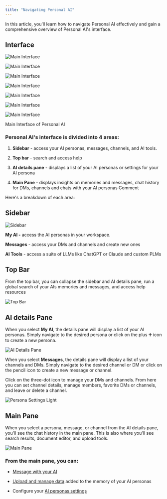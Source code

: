 ```yaml
---
title: "Navigating Personal AI"
---
```


In this article, you'll learn how to navigate Personal AI effectively and gain a comprehensive overview of Personal AI's interface.

## Interface

![Main Interface](/images/navigate1.png)



![Main Interface](/images/navigate2.png)



![Main Interface](/images/navigate3.png)



![Main Interface](/images/navigate4.png)



![Main Interface](/images/navigate5.png)



![Main Interface](/images/navigate6.png)



![Main Interface](/images/navigate7.png)


Main Interface of Personal AI

### Personal AI's interface is divided into 4 areas:

1. **Sidebar** - access your AI personas, messages, channels, and AI tools.

2. **Top bar** - search and access help

3. **AI details pane** - displays a list of your AI personas or settings for your AI persona

4. **Main Pane** - displays insights on memories and messages, chat history for DMs, channels and chats with your AI personas
   Comment

Here's a breakdown of each area:

## Sidebar

<img
  className="block dark:hidden"
  src="/images/sidebar.png"
  alt="Sidebar"
/>

**My AI -** access the AI personas in your workspace.

**Messages** - access your DMs and channels and create new ones

**AI Tools** - access a suite of LLMs like ChatGPT or Claude and custom PLMs

## Top Bar

From the top bar, you can collapse the sidebar and AI details pane, run a global search of your AIs memories and messages, and access help resources

<img
  className="block dark:hidden"
  src="/images/top-bar.png"
  alt="Top Bar"
/>

## AI details Pane

When you select **My AI**, the details pane will display a list of your AI personas. Simply navigate to the desired persona or click on the plus ➕ icon to create a new persona.

<img
  className="block dark:hidden"
  src="/images/ai-details-pane.png"
  alt="AI Details Pane"
/>

When you select **Messages**, the details pane will display a list of your channels and DMs. Simply navigate to the desired channel or DM or click on the pencil icon to create a new message or channel.

Click on the three-dot icon to manage your DMs and channels. From here you can set channel details, manage members, favorite DMs or channels, and leave or delete a channel.

<img
  className="block dark:hidden"
  src="/images/messages.png"
  alt="Persona Settings Light"
/>

## Main Pane

When you select a persona, message, or channel from the AI details pane, you'll see the chat history in the main pane. This is also where you'll see search results, document editor, and upload tools.

<img
  className="block dark:hidden"
  src="/images/main-pane.png"
  alt="Main Pane"
/>

### From the main pane, you can:

* [Message with your AI](/o/nbVBaUyixnBYw8JgeVIt/s/dbMN7r709l6jIY1z4OHN/messaging-your-ai)

* [Upload and manage data](/o/nbVBaUyixnBYw8JgeVIt/s/dbMN7r709l6jIY1z4OHN/training-your-ai/memory-upload) added to the memory of your AI personas

* Configure your [AI personas settings](/o/nbVBaUyixnBYw8JgeVIt/s/dbMN7r709l6jIY1z4OHN/customizing-your-ai/persona-settings)
